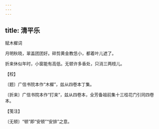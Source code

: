 ```yaml
---
---
---
```

title: 清平乐
---



赋木樨词





月明秋晓，翠盖团团好。碎剪黄金教恁小，都着叶儿遮了。

折来休似年时，小窗能有高低。无顿许多香处，只消三两枝儿。





【校】


〔题〕广信书院本作“木樨”，兹从四卷本丁集。

〔折来〕广信书院本作“打来”，兹从四卷本，全芳备祖前集十三桂花门引同四卷本。





【笺注】


〔无顿〕“顿”即“安顿”“安排”之意。